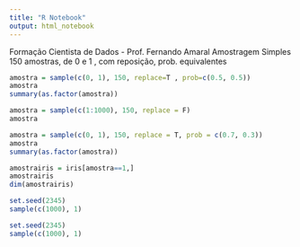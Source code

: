 ```yaml
---
title: "R Notebook"
output: html_notebook
---
```


Formação Cientista de Dados - Prof. Fernando Amaral
Amostragem Simples
150 amostras, de 0 e 1 , com reposição, prob. equivalentes

```r
amostra = sample(c(0, 1), 150, replace=T , prob=c(0.5, 0.5))
amostra
summary(as.factor(amostra))
```
```r
amostra = sample(c(1:1000), 150, replace = F)
amostra
```

```r
amostra = sample(c(0, 1), 150, replace = T, prob = c(0.7, 0.3))
amostra
summary(as.factor(amostra))
```


```r
amostrairis = iris[amostra==1,]
amostrairis
dim(amostrairis)

```


```r
set.seed(2345)
sample(c(1000), 1)
```


```r
set.seed(2345)
sample(c(1000), 1)
```


```r
```

